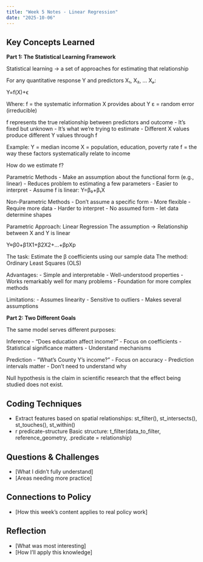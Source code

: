 ```yaml
---
title: "Week 5 Notes - Linear Regression"
date: "2025-10-06"
---
```


## Key Concepts Learned

**Part 1: The Statistical Learning Framework**

Statistical learning -> a set of approaches for estimating that relationship

For any quantitative response Y and predictors X₁, X₂, … Xₚ:

Y=f(X)+ϵ

Where:
f = the systematic information X provides about Y
ε = random error (irreducible)

f represents the true relationship between predictors and outcome
- It’s fixed but unknown
- It’s what we’re trying to estimate
- Different X values produce different Y values through f

Example:
Y = median income
X = population, education, poverty rate
f = the way these factors systematically relate to income

How do we estimate f?

Parametric Methods
- Make an assumption about the functional form (e.g., linear)
- Reduces problem to estimating a few parameters
- Easier to interpret
- Assume f is linear: Y=β₀+β₁X

Non-Parametric Methods
- Don’t assume a specific form
- More flexible
- Require more data
- Harder to interpret
- No assumed form - let data determine shapes

Parametric Approach: Linear Regression
The assumption -> Relationship between X and Y is linear

Y≈β0+β1X1+β2X2+...+βpXp

The task: Estimate the β coefficients using our sample data
The method: Ordinary Least Squares (OLS)

Advantages:
- Simple and interpretable
- Well-understood properties
- Works remarkably well for many problems
- Foundation for more complex methods

Limitations:
- Assumes linearity
- Sensitive to outliers
- Makes several assumptions

**Part 2: Two Different Goals**

The same model serves different purposes:

Inference
- “Does education affect income?”
- Focus on coefficients
- Statistical significance matters
- Understand mechanisms

Prediction
- “What’s County Y’s income?”
- Focus on accuracy
- Prediction intervals matter
- Don’t need to understand why

Null hypothesis is the claim in scientific research that the effect being studied does not exist.

## Coding Techniques
- Extract features based on spatial relationships:
st_filter(), st_intersects(), st_touches(), st_within()
- r predicate-structure Basic structure: 
t_filter(data_to_filter, reference_geometry, .predicate = relationship)


## Questions & Challenges
- [What I didn't fully understand]
- [Areas needing more practice]

## Connections to Policy
- [How this week's content applies to real policy work]

## Reflection
- [What was most interesting]
- [How I'll apply this knowledge] 
